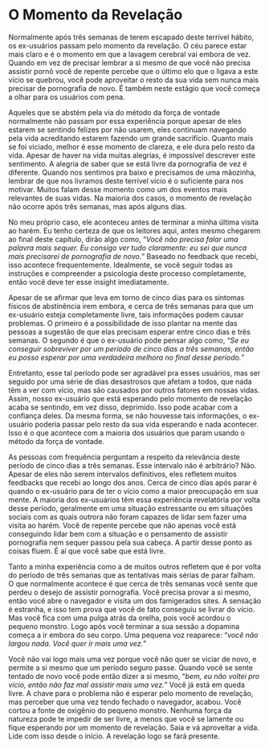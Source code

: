 # O Momento da Revelação

Normalmente após três semanas de terem escapado deste terrível hábito, os ex-usuários passam pelo momento da revelação. O céu parece estar mais claro e é o momento em que a lavagem cerebral vai embora de vez. Quando em vez de precisar lembrar a si mesmo de que você não precisa assistir pornô você de repente percebe que o último elo que o ligava a este vício se quebrou, você pode aproveitar o resto da sua vida sem nunca mais precisar de pornografia de novo. É também neste estágio que você começa a olhar para os usuários com pena.

Aqueles que se abstém pela via do método da força de vontade normalmente não passam por essa experiência porque apesar de eles estarem se sentindo felizes por não usarem, eles continuam navegando pela vida acreditando estarem fazendo um grande sacrifício. Quanto mais se foi viciado, melhor é esse momento de clareza, e ele dura pelo resto da vida. Apesar de haver na vida muitas alegrias, é impossível descrever este sentimento. A alegria de saber que se está livre da pornografia de vez é diferente. Quando nos sentimos pra baixo e precisamos de uma mãozinha, lembrar de que nos livramos deste terrível vício é o suficiente para nos motivar. Muitos falam desse momento como um dos eventos mais relevantes de suas vidas. Na maioria dos casos, o momento de revelação não ocorre após três semanas, mas após alguns dias.

No meu próprio caso, ele aconteceu antes de terminar a minha última visita ao harém. Eu tenho certeza de que os leitores aqui, antes mesmo chegarem ao final deste capítulo, dirão algo como, "*Você não precisa falar uma palavra mais sequer. Eu consigo ver tudo claramente: eu sei que nunca mais precisarei de pornografia de novo.*" Baseado no feedback que recebi, isso acontece frequentemente. Idealmente, se você seguir todas as instruções e compreender a psicologia deste processo completamente, então você deve ter esse insight imediatamente.

Apesar de se afirmar que leva em torno de cinco dias para os sintomas físicos de abstinência irem embora, e cerca de três semanas para que um ex-usuário esteja completamente livre, tais informações podem causar problemas. O primeiro é a possibilidade de isso plantar na mente das pessoas a sugestão de que elas precisam esperar entre cinco dias e três semanas. O segundo é que o ex-usuário pode pensar algo como, "*Se eu conseguir sobreviver por um período de cinco dias a três semanas, então eu posso esperar por uma verdadeira melhora no final desse período.*"

Entretanto, esse tal período pode ser agradável pra esses usuários, mas ser seguido por uma série de dias desastrosos que afetam a todos, que nada têm a ver com vício, mas são causados por outros fatores em nossas vidas. Assim, nosso ex-usuário que está esperando pelo momento de revelação acaba se sentindo, em vez disso, deprimido. Isso pode acabar com a confiança deles. Da mesma forma, se não houvesse tais informações, o ex-usuário poderia passar pelo resto da sua vida esperando e nada acontecer. Isso é o que acontece com a maioria dos usuários que param usando o método da força de vontade.

As pessoas com frequência perguntam a respeito da relevância deste período de cinco dias a três semanas. Esse intervalo não é arbitrário? Não. Apesar de eles não serem intervalos definitivos, eles refletem muitos feedbacks que recebi ao longo dos anos. Cerca de cinco dias após parar é quando o ex-usuário para de ter o vício como a maior preocupação em sua mente. A maioria dos ex-usuários têm essa experiência revelatória por volta desse período, geralmente em uma situação estressante ou em situações sociais com as quais outrora não foram capazes de lidar sem fazer uma visita ao harém. Você de repente percebe que não apenas você está conseguindo lidar bem com a situação e o pensamento de assistir pornografia nem sequer passou pela sua cabeça. A partir desse ponto as coisas fluem. É aí que você sabe que está livre.

Tanto a minha experiência como a de muitos outros refletem que é por volta do período de três semanas que as tentativas mais sérias de parar falham. O que normalmente acontece é que cerca de três semanas você sente que perdeu o desejo de assistir pornografia. Você precisa provar a si mesmo, então você abre o navegador e visita um dos famigerados sites. A sensação é estranha, e isso tem prova que você de fato conseguiu se livrar do vício. Mas você fica com uma pulga atrás da orelha, pois você acordou o pequeno monstro. Logo após você terminar a sua sessão a dopamina começa a ir embora do seu corpo. Uma pequena voz reaparece: "*você não largou nada. Você quer ir mais uma vez.*"

Você não vai logo mais uma vez porque você não quer se viciar de novo, e permite a si mesmo que um período seguro passe. Quando você se sente tentado de novo você pode então dizer a si mesmo, "*bem, eu não voltei pro vício, então não faz mal assistir mais uma vez."* Você já está em queda livre. A chave para o problema não é esperar pelo momento de revelação, mas perceber que uma vez tendo fechado o navegador, acabou. Você cortou a fonte de oxigênio do pequeno monstro. Nenhuma força da natureza pode te impedir de ser livre, a menos que você se lamente ou fique esperando por um momento de revelação. Saia e vá aproveitar a vida. Lide com isso desde o início. A revelação logo se fará presente.
